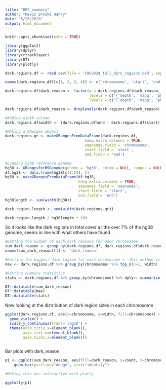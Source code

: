 ```yaml
---
title: "DRF_summary"
author: "Kevin Brooks Henry"
date: "5/26/2020"
output: html_document
---
```


```r
knitr::opts_chunk$set(echo = TRUE)
```

```r
library(ggplot2)
library(dplyr)
library(rtracklayer)
library(DT)
library(plotly)
```

```r
dark.regions.df <- read.csv(file = 'COLO829_full_dark_regions.bed', sep = '\t', header = FALSE)
```

```r
names(dark.regions.df)[c(1, 2, 3, 4)] <- c('chromosome', 'start', 'end', 'dark_reason')

dark.regions.df$dark_reason <- factor(x = dark.regions.df$dark_reason,
                                      levels = c("{'depth', 'mapq', 'phred'}", "{'depth', 'phred', 'mapq'}", "{'mapq', 'depth', 'phred'}", "{'phred', 'depth', 'mapq'}", "{'phred', 'mapq', 'depth'}", "{'depth', 'mapq'}", "{'mapq', 'depth'}", "{'depth', 'phred'}", "{'phred', 'depth'}", "{'mapq', 'phred'}", "{'phred', 'mapq'}", "{'depth'}", "{'mapq'}", "{'phred'}"),
                                      labels = c("{'depth', 'mapq', 'phred'}", "{'depth', 'mapq', 'phred'}", "{'depth', 'mapq', 'phred'}", "{'depth', 'mapq', 'phred'}", "{'depth', 'mapq', 'phred'}", "{'depth', 'mapq'}", "{'depth', 'mapq'}", "{'depth', 'phred'}", "{'depth', 'phred'}", "{'mapq', 'phred'}", "{'mapq', 'phred'}", "{'depth'}", "{'mapq'}", "{'phred'}"))

dark.regions.df$dark_reason <- droplevels(dark.regions.df$dark_reason)

#Adding width column
dark.regions.df$width <- (dark.regions.df$end - dark.regions.df$start) + 1 

```

```r

#Making a GRanges object
dark.regions.gr <- makeGRangesFromDataFrame(dark.regions.df, 
                                    keep.extra.columns = TRUE,
                                    seqnames.field = 'chromosome',
                                    start.field = 'start',
                                    end.field = 'end')

#Loading hg38 reference genome
hg38 <- GRangesForBSGenome(genome = 'hg38', chrom = NULL, ranges = NULL)
df.hg38 <- data.frame(hg38[c(1:24), ])
hg38 <- makeGRangesFromDataFrame(df.hg38, 
                                 keep.extra.columns = TRUE,
                                 seqnames.field = 'seqnames',
                                 start.field = 'start',
                                 end.field = 'end')
hg38length <- sum(width(hg38))

dark.region.length <- sum(width(dark.regions.gr))

dark.region.length / hg38length * 100
```

So it looks like the dark regions in total cover a little over 7% of the hg38 genome, seems in line with what others have found

```r
#Getting the number of each dark reasons for each chromosome 
sum_dark_reason <- group_by(dark.regions.df, dark.regions.df$dark_reason, chromosome) %>% dplyr::summarise(count = n())
names(sum_dark_reason)[1] <- 'dark_reason'

#Getting the biggest dark region for each chromosome <- this method is better than max because we can see the coordinates
max <- dark.regions.df %>% group_by(chromosome) %>% top_n(n=1, width)

#Getting summary statistics
stats <- dark.regions.df %>% group_by(chromosome) %>% dplyr::summarize(mean = mean(width), sd = sd(width), max = max(width))
```

```r
DT::datatable(sum_dark_reason)
DT::datatable(max)
DT::datatable(stats)
```


Now looking at the distribution of dark region sizes in each chromosome

```r
ggplot(dark.regions.df, aes(x=chromosome, y=width, fill=chromosome)) + 
  geom_violin() +
  scale_y_continuous(trans='log10') +
  theme(axis.title.x=element_blank(),
        axis.text.x=element_blank(),
        axis.ticks.x=element_blank())
  
```


Bar plots with dark_reason

```r

p1 <- ggplot(sum_dark_reason, aes(fill=dark_reason, y=count, x=chromosome)) + 
    geom_bar(position="dodge", stat="identity")

#Making this one interactive with plotly

ggplotly(p1)

```






















